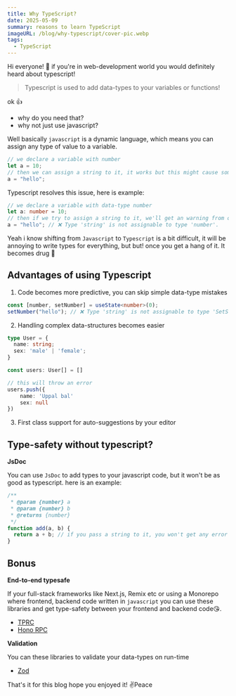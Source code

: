 ```yaml
---
title: Why TypeScript?
date: 2025-05-09
summary: reasons to learn TypeScript
imageURL: /blog/why-typescript/cover-pic.webp
tags:
  - TypeScript
---
```



Hi everyone! 👋 if you're in web-development world you would definitely heard about typescript!

> Typescript is used to add data-types to your variables or functions!

ok 👍

- why do you need that?
- why not just use javascript?

Well basically `javascript` is a dynamic language, which means you can assign any type of value to a variable.

```javascript
// we declare a variable with number
let a = 10;
// then we can assign a string to it, it works but this might cause some issues!
a = "hello";
```

Typescript resolves this issue, here is example:

```typescript
// we declare a variable with data-type number
let a: number = 10;
// then if we try to assign a string to it, we'll get an warning from our editor itself!
a = "hello"; // ❌ Type 'string' is not assignable to type 'number'.
```

Yeah i know shifting from `Javascript` to `Typescript` is a bit difficult, it will be annoying to write types for everything, but but! once you get a hang of it. It becomes drug 💊

<H2>Advantages of using Typescript</H2>

1. Code becomes more predictive, you can skip simple data-type mistakes

```typescript
const [number, setNumber] = useState<number>(0);
setNumber("hello"); // ❌ Type 'string' is not assignable to type 'SetStateAction<number>'.
```

2. Handling complex data-structures becomes easier

```typescript
type User = {
  name: string;
  sex: 'male' | 'female';
}

const users: User[] = []

// this will throw an error
users.push({
    name: 'Uppal bal'
    sex: null
})

```

3. First class support for auto-suggestions by your editor

<H2>Type-safety without typescript?</H2>

**JsDoc**

You can use `JsDoc` to add types to your javascript code, but it won't be as good as typescript. here is an example:

```javascript
/**
 * @param {number} a
 * @param {number} b
 * @returns {number}
 */
function add(a, b) {
  return a + b; // if you pass a string to it, you won't get any error
}
```

<H2>Bonus</H2>

**End-to-end typesafe**

If your full-stack frameworks like Next.js, Remix etc or using a Monorepo where frontend, backend code written in `javascript` you can use these libraries and get type-safety between your frontend and backend code😘.

- [TPRC](https://trpc.io/)
- [Hono RPC](https://hono.dev/docs/guides/rpc#rpc)

**Validation**

You can these libraries to validate your data-types on run-time

- [Zod](https://zod.dev/)

That's it for this blog hope you enjoyed it! ✌️Peace
